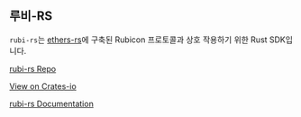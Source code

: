 ## 루비-RS

`rubi-rs`는 [ethers-rs](https://github.com/gakonst/ethers-rs)에 구축된 Rubicon 프로토콜과 상호 작용하기 위한 Rust SDK입니다.

[rubi-rs Repo](https://github.com/RubiconDeFi/rubi-rs)

[View on Crates-io](https://crates.io/crates/rubi)

[rubi-rs Documentation](https://docs.rs/rubi/1.3.1/rubi/)